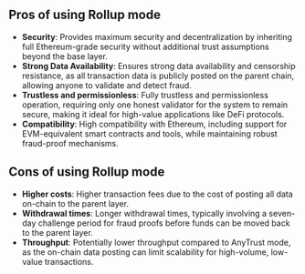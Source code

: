 ## Pros of using Rollup mode

- **Security**: Provides maximum security and decentralization by inheriting full Ethereum-grade security without additional trust assumptions beyond the base layer.
- **Strong Data Availability**: Ensures strong data availability and censorship resistance, as all transaction data is publicly posted on the parent chain, allowing anyone to validate and detect fraud.
- **Trustless and permissionless**: Fully trustless and permissionless operation, requiring only one honest validator for the system to remain secure, making it ideal for high-value applications like DeFi protocols.
- **Compatibility**: High compatibility with Ethereum, including support for EVM-equivalent smart contracts and tools, while maintaining robust fraud-proof mechanisms.

## Cons of using Rollup mode

- **Higher costs**: Higher transaction fees due to the cost of posting all data on-chain to the parent layer.
- **Withdrawal times**: Longer withdrawal times, typically involving a seven-day challenge period for fraud proofs before funds can be moved back to the parent layer.
- **Throughput**: Potentially lower throughput compared to AnyTrust mode, as the on-chain data posting can limit scalability for high-volume, low-value transactions.

